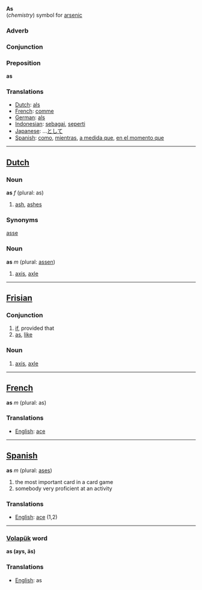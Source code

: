 '''As'''<br>(''chemistry'') symbol for [[arsenic]]

=== Adverb ===
=== Conjunction ===
=== Preposition ===

'''as'''

===Translations===
*[[Dutch]]: [[als]]
*[[French]]: [[comme]]
*[[German]]: [[als]]
*[[Indonesian]]: [[sebagai]], [[seperti]]
*[[Japanese]]: ...[[として]]
*[[Spanish]]: [[como]], [[mientras]], [[a medida que]], [[en el momento que]]

----
==[[Dutch]]==

===Noun===
'''as''' ''f'' (plural: as)
#  [[ash]], [[ashes]]
===Synonyms===
[[asse]]

===Noun===
'''as''' ''m'' (plural: [[assen]])
# [[axis]], [[axle]]
----
==[[Frisian]]==
===Conjunction===
# [[if]], provided that
# [[as]], [[like]]
===Noun===
# [[axis]], [[axle]]
----
==[[French]]==

'''as''' ''m'' (plural: as)

===Translations===
*[[English]]: [[ace]]
----
==[[Spanish]]==

'''as''' ''m'' (plural: [[ases]])

# the most important card in a card game
# somebody very proficient at an activity

===Translations===
*[[English]]: [[ace]] (1,2)

----
=== [[Volapük]] word === 

'''as (ays, äs)''' 
===Translations===
*[[English]]: as